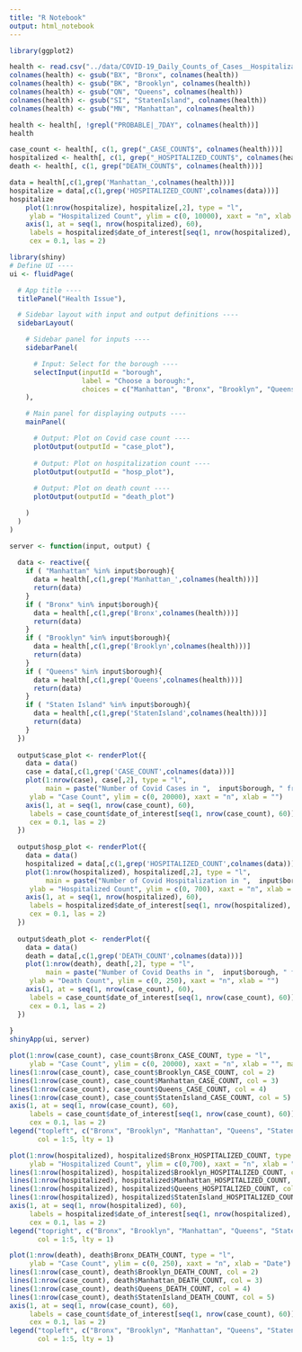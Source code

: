 ```yaml
---
title: "R Notebook"
output: html_notebook
---
```


```r
library(ggplot2)
```

```r
health <- read.csv("../data/COVID-19_Daily_Counts_of_Cases__Hospitalizations__and_Deaths.csv", stringsAsFactors = FALSE)
colnames(health) <- gsub("BX", "Bronx", colnames(health))
colnames(health) <- gsub("BK", "Brooklyn", colnames(health))
colnames(health) <- gsub("QN", "Queens", colnames(health))
colnames(health) <- gsub("SI", "StatenIsland", colnames(health))
colnames(health) <- gsub("MN", "Manhattan", colnames(health))

health <- health[, !grepl("PROBABLE|_7DAY", colnames(health))]
health
```

```r
case_count <- health[, c(1, grep("_CASE_COUNT$", colnames(health)))]
hospitalized <- health[, c(1, grep("_HOSPITALIZED_COUNT$", colnames(health)))]
death <- health[, c(1, grep("DEATH_COUNT$", colnames(health)))]

data = health[,c(1,grep('Manhattan_',colnames(health)))]
hospitalize = data[,c(1,grep('HOSPITALIZED_COUNT',colnames(data)))]
hospitalize
    plot(1:nrow(hospitalize), hospitalize[,2], type = "l", 
     ylab = "Hospitalized Count", ylim = c(0, 10000), xaxt = "n", xlab = "")
    axis(1, at = seq(1, nrow(hospitalized), 60),
     labels = hospitalized$date_of_interest[seq(1, nrow(hospitalized), 60)], 
     cex = 0.1, las = 2)
```


```r
library(shiny)
# Define UI ----
ui <- fluidPage(

  # App title ----
  titlePanel("Health Issue"),

  # Sidebar layout with input and output definitions ----
  sidebarLayout(

    # Sidebar panel for inputs ----
    sidebarPanel(

      # Input: Select for the borough ----
      selectInput(inputId = "borough",
                  label = "Choose a borough:",
                  choices = c("Manhattan", "Bronx", "Brooklyn", "Queens", "Staten Island")),
    ),

    # Main panel for displaying outputs ----
    mainPanel(

      # Output: Plot on Covid case count ----
      plotOutput(outputId = "case_plot"),
      
      # Output: Plot on hospitalization count ----
      plotOutput(outputId = "hosp_plot"),
      
      # Output: Plot on death count ----
      plotOutput(outputId = "death_plot")

    )
  )
)

server <- function(input, output) {
  
  data <- reactive({
    if ( "Manhattan" %in% input$borough){
      data = health[,c(1,grep('Manhattan_',colnames(health)))]
      return(data) 
    }
    if ( "Bronx" %in% input$borough){
      data = health[,c(1,grep('Bronx',colnames(health)))]
      return(data) 
    }
    if ( "Brooklyn" %in% input$borough){
      data = health[,c(1,grep('Brooklyn',colnames(health)))]
      return(data) 
    }
    if ( "Queens" %in% input$borough){
      data = health[,c(1,grep('Queens',colnames(health)))]
      return(data) 
    }
    if ( "Staten Island" %in% input$borough){
      data = health[,c(1,grep('StatenIsland',colnames(health)))]
      return(data) 
    }
  })
  
  output$case_plot <- renderPlot({
    data = data()
    case = data[,c(1,grep('CASE_COUNT',colnames(data)))]
    plot(1:nrow(case), case[,2], type = "l", 
         main = paste("Number of Covid Cases in ",  input$borough, " from 2020 to 2022"),
     ylab = "Case Count", ylim = c(0, 20000), xaxt = "n", xlab = "")
    axis(1, at = seq(1, nrow(case_count), 60),
     labels = case_count$date_of_interest[seq(1, nrow(case_count), 60)], 
     cex = 0.1, las = 2)
  })
  
  output$hosp_plot <- renderPlot({
    data = data()
    hospitalized = data[,c(1,grep('HOSPITALIZED_COUNT',colnames(data)))]
    plot(1:nrow(hospitalized), hospitalized[,2], type = "l", 
         main = paste("Number of Covid Hospitalization in ",  input$borough, " from 2020 to 2022"),
     ylab = "Hospitalized Count", ylim = c(0, 700), xaxt = "n", xlab = "")
    axis(1, at = seq(1, nrow(hospitalized), 60),
     labels = hospitalized$date_of_interest[seq(1, nrow(hospitalized), 60)], 
     cex = 0.1, las = 2)
  })
  
  output$death_plot <- renderPlot({
    data = data()
    death = data[,c(1,grep('DEATH_COUNT',colnames(data)))]
    plot(1:nrow(death), death[,2], type = "l", 
         main = paste("Number of Covid Deaths in ",  input$borough, " from 2020 to 2022"),
     ylab = "Death Count", ylim = c(0, 250), xaxt = "n", xlab = "")
    axis(1, at = seq(1, nrow(case_count), 60),
     labels = case_count$date_of_interest[seq(1, nrow(case_count), 60)], 
     cex = 0.1, las = 2)
  })
  
}
shinyApp(ui, server)

```


```r
plot(1:nrow(case_count), case_count$Bronx_CASE_COUNT, type = "l", 
     ylab = "Case Count", ylim = c(0, 20000), xaxt = "n", xlab = "", main = 'Case Count of Covid 19')
lines(1:nrow(case_count), case_count$Brooklyn_CASE_COUNT, col = 2)
lines(1:nrow(case_count), case_count$Manhattan_CASE_COUNT, col = 3)
lines(1:nrow(case_count), case_count$Queens_CASE_COUNT, col = 4)
lines(1:nrow(case_count), case_count$StatenIsland_CASE_COUNT, col = 5)
axis(1, at = seq(1, nrow(case_count), 60),
     labels = case_count$date_of_interest[seq(1, nrow(case_count), 60)], 
     cex = 0.1, las = 2)
legend("topleft", c("Bronx", "Brooklyn", "Manhattan", "Queens", "Staten Island"),
       col = 1:5, lty = 1)
```

```r
plot(1:nrow(hospitalized), hospitalized$Bronx_HOSPITALIZED_COUNT, type = "l", 
     ylab = "Hospitalized Count", ylim = c(0,700), xaxt = "n", xlab = "Date")
lines(1:nrow(hospitalized), hospitalized$Brooklyn_HOSPITALIZED_COUNT, col = 2)
lines(1:nrow(hospitalized), hospitalized$Manhattan_HOSPITALIZED_COUNT, col = 3)
lines(1:nrow(hospitalized), hospitalized$Queens_HOSPITALIZED_COUNT, col = 4)
lines(1:nrow(hospitalized), hospitalized$StatenIsland_HOSPITALIZED_COUNT, col = 5)
axis(1, at = seq(1, nrow(hospitalized), 60),
     labels = hospitalized$date_of_interest[seq(1, nrow(hospitalized), 60)], 
     cex = 0.1, las = 2)
legend("topright", c("Bronx", "Brooklyn", "Manhattan", "Queens", "Staten Island"),
       col = 1:5, lty = 1)
```

```r
plot(1:nrow(death), death$Bronx_DEATH_COUNT, type = "l", 
     ylab = "Case Count", ylim = c(0, 250), xaxt = "n", xlab = "Date")
lines(1:nrow(case_count), death$Brooklyn_DEATH_COUNT, col = 2)
lines(1:nrow(case_count), death$Manhattan_DEATH_COUNT, col = 3)
lines(1:nrow(case_count), death$Queens_DEATH_COUNT, col = 4)
lines(1:nrow(case_count), death$StatenIsland_DEATH_COUNT, col = 5)
axis(1, at = seq(1, nrow(case_count), 60),
     labels = case_count$date_of_interest[seq(1, nrow(case_count), 60)], 
     cex = 0.1, las = 2)
legend("topleft", c("Bronx", "Brooklyn", "Manhattan", "Queens", "Staten Island"),
       col = 1:5, lty = 1)
```

